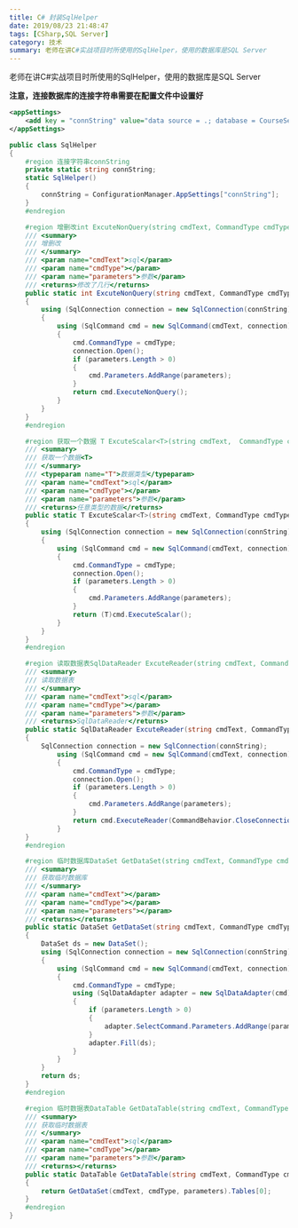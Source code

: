 ```yaml
---
title: C# 封装SqlHelper
date: 2019/08/23 21:48:47
tags: [CSharp,SQL Server]
category: 技术
summary: 老师在讲C#实战项目时所使用的SqlHelper，使用的数据库是SQL Server
---
```


老师在讲C#实战项目时所使用的SqlHelper，使用的数据库是SQL Server

**注意，连接数据库的连接字符串需要在配置文件中设置好**
``` XML
<appSettings>
    <add key = "connString" value="data source = .; database = CourseSelectionInfo; integrated security = true"/>
</appSettings>
```
``` cs
public class SqlHelper
{
    #region 连接字符串connString
    private static string connString;
    static SqlHelper()
    {
        connString = ConfigurationManager.AppSettings["connString"];
    }
    #endregion

    #region 增删改int ExcuteNonQuery(string cmdText, CommandType cmdType, params SqlParameter[] parameters)
    /// <summary>
    /// 增删改
    /// </summary>
    /// <param name="cmdText">sql</param>
    /// <param name="cmdType"></param>
    /// <param name="parameters">参数</param>
    /// <returns>修改了几行</returns>
    public static int ExcuteNonQuery(string cmdText, CommandType cmdType, params SqlParameter[] parameters)
    {
        using (SqlConnection connection = new SqlConnection(connString))
        {
            using (SqlCommand cmd = new SqlCommand(cmdText, connection))
            {
                cmd.CommandType = cmdType;
                connection.Open();
                if (parameters.Length > 0)
                {
                    cmd.Parameters.AddRange(parameters);
                }
                return cmd.ExecuteNonQuery();
            }
        }
    }
    #endregion

    #region 获取一个数据 T ExcuteScalar<T>(string cmdText,  CommandType cmdType, params SqlParameter[] parameters)
    /// <summary>
    /// 获取一个数据<T>
    /// </summary>
    /// <typeparam name="T">数据类型</typeparam>
    /// <param name="cmdText">sql</param>
    /// <param name="cmdType"></param>
    /// <param name="parameters">参数</param>
    /// <returns>任意类型的数据</returns>
    public static T ExcuteScalar<T>(string cmdText, CommandType cmdType, params SqlParameter[] parameters)
    {
        using (SqlConnection connection = new SqlConnection(connString))
        {
            using (SqlCommand cmd = new SqlCommand(cmdText, connection))
            {
                cmd.CommandType = cmdType;
                connection.Open();
                if (parameters.Length > 0)
                {
                    cmd.Parameters.AddRange(parameters);
                }
                return (T)cmd.ExecuteScalar();
            }
        }
    }
    #endregion

    #region 读取数据表SqlDataReader ExcuteReader(string cmdText, CommandType cmdType, params SqlParameter[] parameters)
    /// <summary>
    /// 读取数据表
    /// </summary>
    /// <param name="cmdText">sql</param>
    /// <param name="cmdType"></param>
    /// <param name="parameters">参数</param>
    /// <returns>SqlDataReader</returns>
    public static SqlDataReader ExcuteReader(string cmdText, CommandType cmdType, params SqlParameter[] parameters)
    {
        SqlConnection connection = new SqlConnection(connString);
            using (SqlCommand cmd = new SqlCommand(cmdText, connection))
            {
                cmd.CommandType = cmdType;
                connection.Open();
                if (parameters.Length > 0)
                {
                    cmd.Parameters.AddRange(parameters);
                }
                return cmd.ExecuteReader(CommandBehavior.CloseConnection);
            }
    }
    #endregion

    #region 临时数据库DataSet GetDataSet(string cmdText, CommandType cmdType, params SqlParameter[] parameters)
    /// <summary>
    /// 获取临时数据库
    /// </summary>
    /// <param name="cmdText"></param>
    /// <param name="cmdType"></param>
    /// <param name="parameters"></param>
    /// <returns></returns>
    public static DataSet GetDataSet(string cmdText, CommandType cmdType, params SqlParameter[] parameters)
    {
        DataSet ds = new DataSet();
        using (SqlConnection connection = new SqlConnection(connString))
        {
            using (SqlCommand cmd = new SqlCommand(cmdText, connection))
            {
                cmd.CommandType = cmdType;
                using (SqlDataAdapter adapter = new SqlDataAdapter(cmd))
                {
                    if (parameters.Length > 0)
                    {
                        adapter.SelectCommand.Parameters.AddRange(parameters);
                    }
                    adapter.Fill(ds);
                }
            }
        }
        return ds;
    }
    #endregion

    #region 临时数据表DataTable GetDataTable(string cmdText, CommandType cmdType, params SqlParameter[] parameters)
    /// <summary>
    /// 获取临时数据表
    /// </summary>
    /// <param name="cmdText">sql</param>
    /// <param name="cmdType"></param>
    /// <param name="parameters">参数</param>
    /// <returns></returns>
    public static DataTable GetDataTable(string cmdText, CommandType cmdType, params SqlParameter[] parameters)
    {
        return GetDataSet(cmdText, cmdType, parameters).Tables[0];
    }
    #endregion
}
```